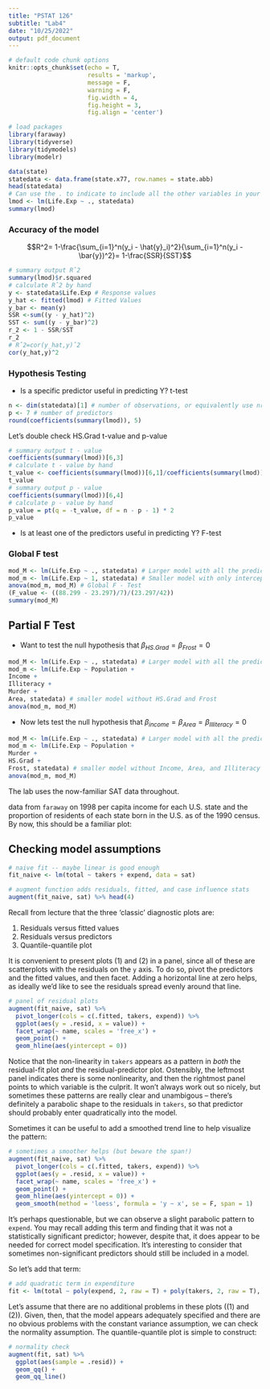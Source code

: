 ```yaml
---
title: "PSTAT 126"
subtitle: "Lab4"
date: "10/25/2022"
output: pdf_document
---
```



```r
# default code chunk options
knitr::opts_chunk$set(echo = T,
                      results = 'markup',
                      message = F, 
                      warning = F,
                      fig.width = 4,
                      fig.height = 3,
                      fig.align = 'center') 

# load packages
library(faraway)
library(tidyverse)
library(tidymodels)
library(modelr)
```

```r
data(state)
statedata <- data.frame(state.x77, row.names = state.abb)
head(statedata)
# Can use the . to indicate to include all the other variables in your model
lmod <- lm(Life.Exp ~ ., statedata)
summary(lmod)
```

###  Accuracy of the model

$$R^2= 1-\frac{\sum_{i=1}^n(y_i - \hat{y}_i)^2}{\sum_{i=1}^n(y_i - \bar{y})^2}= 1-\frac{SSR}{SST}$$
```r
# summary output Rˆ2
summary(lmod)$r.squared
# calculate Rˆ2 by hand
y <- statedata$Life.Exp # Response values
y_hat <- fitted(lmod) # Fitted Values
y_bar <- mean(y)
SSR <-sum((y - y_hat)^2)
SST <- sum((y - y_bar)^2)
r_2 <- 1 - SSR/SST
r_2
# Rˆ2=cor(y_hat,y)ˆ2
cor(y_hat,y)^2
```

### Hypothesis Testing

- Is a specific predictor useful in predicting Y? t-test

```r
n <- dim(statedata)[1] # number of observations, or equivalently use nrow(statedata)
p <- 7 # number of predictors
round(coefficients(summary(lmod)), 5)

```

Let’s double check HS.Grad t-value and p-value

```r
# summary output t - value
coefficients(summary(lmod))[6,3]
# calculate t - value by hand
t_value <- coefficients(summary(lmod))[6,1]/coefficients(summary(lmod))[6,2]
t_value
# summary output p - value
coefficients(summary(lmod))[6,4]
# calculate p - value by hand
p_value = pt(q = -t_value, df = n - p - 1) * 2
p_value
```

- Is at least one of the predictors useful in predicting Y? F-test


### Global F test

```r
mod_M <- lm(Life.Exp ~ ., statedata) # Larger model with all the predictors
mod_m <- lm(Life.Exp ~ 1, statedata) # Smaller model with only intercept
anova(mod_m, mod_M) # Global F - Test
(F_value <- ((88.299 - 23.297)/7)/(23.297/42))
summary(mod_M)
```

## Partial F Test

- Want to test the null hypothesis that $\beta_{HS.Grad} = \beta_{Frost} = 0$

```r
mod_M <- lm(Life.Exp ~ ., statedata) # Larger model with all the predictors
mod_m <- lm(Life.Exp ~ Population +
Income +
Illiteracy +
Murder +
Area, statedata) # smaller model without HS.Grad and Frost
anova(mod_m, mod_M)
```

- Now lets test the null hypothesis that $\beta_{income} = \beta_{Area} = \beta_{Illiteracy} = 0$

```r
mod_M <- lm(Life.Exp ~ ., statedata) # Larger model with all the predictors
mod_m <- lm(Life.Exp ~ Population +
Murder +
HS.Grad +
Frost, statedata) # smaller model without Income, Area, and Illiteracy
anova(mod_m, mod_M)
```





The lab uses the now-familiar SAT data throughout. 

 data from `faraway` on 1998 per capita income for each U.S. state and the proportion of residents of each state born in the U.S. as of the 1990 census. By now, this should be a familiar plot:


## Checking model assumptions


```r
# naive fit -- maybe linear is good enough
fit_naive <- lm(total ~ takers + expend, data = sat)

# augment function adds residuals, fitted, and case influence stats
augment(fit_naive, sat) %>% head(4)
```

Recall from lecture that the three 'classic' diagnostic plots are:

1. Residuals versus fitted values
2. Residuals versus predictors
3. Quantile-quantile plot

It is convenient to present plots (1) and (2) in a panel, since all of these are scatterplots with the residuals on the `y` axis. To do so, pivot the predictors and the fitted values, and then facet. Adding a horizontal line at zero helps, as ideally we'd like to see the residuals spread evenly around that line.
```r
# panel of residual plots
augment(fit_naive, sat) %>%
  pivot_longer(cols = c(.fitted, takers, expend)) %>%
  ggplot(aes(y = .resid, x = value)) +
  facet_wrap(~ name, scales = 'free_x') +
  geom_point() +
  geom_hline(aes(yintercept = 0))
```

Notice that the non-linearity in `takers` appears as a pattern in *both* the residual-fit plot *and* the residual-predictor plot. Ostensibly, the leftmost panel indicates there is some nonlinearity, and then the rightmost panel points to which variable is the culprit. It won't always work out so nicely, but sometimes these patterns are really clear and unambigous -- there's definitely a parabolic shape to the residuals in `takers`, so that predictor should probably enter quadratically into the model.

Sometimes it can be useful to add a smoothed trend line to help visualize the pattern:
```r
# sometimes a smoother helps (but beware the span!)
augment(fit_naive, sat) %>%
  pivot_longer(cols = c(.fitted, takers, expend)) %>%
  ggplot(aes(y = .resid, x = value)) +
  facet_wrap(~ name, scales = 'free_x') +
  geom_point() +
  geom_hline(aes(yintercept = 0)) +
  geom_smooth(method = 'loess', formula = 'y ~ x', se = F, span = 1)
```


It's perhaps questionable, but we can observe a slight parabolic pattern to `expend`. You may recall adding this term and finding that it was not a statistically significant predictor; however, despite that, it does appear to be needed for correct model specification. It's interesting to consider that sometimes non-significant predictors should still be included in a model.

So let's add that term:
```r
# add quadratic term in expenditure
fit <- lm(total ~ poly(expend, 2, raw = T) + poly(takers, 2, raw = T), data = sat)
```



Let's assume that there are no additional problems in these plots ((1) and (2)). Given, then, that the model appears adequately specified and there are no obvious problems with the constant variance assumption, we can check the normality assumption. The quantile-quantile plot is simple to construct:
```r
# normality check
augment(fit, sat) %>%
  ggplot(aes(sample = .resid)) +
  geom_qq() +
  geom_qq_line()
```


